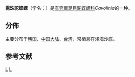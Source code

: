 {{Speciesbox
 | image = Naturalis Biodiversity Center - ZMA.MOLL.369589 - Cavolinia uncinata (Rang, 1836) - Cavoliniidae - Mollusc shell.jpeg
 | image_width = 
 | taxon = Cavolinia uncinata
 | authority = (Rang, 1829){{r|WoRMS_139031}}
}}

'''露珠驼蝶螺'''（学名：''{{lang|la|Cavolinia uncinata}}''）是[[有壳翼足目|有壳翼足目]][[驼蝶螺科|驼蝶螺科]]''Cavolinia''的一种{{r|WoRMS_139031|shell_1828}}。

==分佈==
主要分布于[[韩国|韩国]]、[[中国大陆|中国大陆]]、[[台湾|台湾]]{{r|shell_1828}}，常栖息在浅海沙底{{r|shell_1828}}。

==参考文献==
{{reflist|refs=
<ref name="shell_1828">{{cite web
 |url=http://shell.sinica.edu.tw/chinese/shellbase_detail.php?science_no=1828
 |title=国际贝库：露珠驼蝶螺|publisher=台湾贝类资料库
 |access-date=2009-08-11}}</ref>
<ref name="WoRMS_139031">{{WoRMS |id=139031
 |title=''Cavolinia uncinata'' (Rang, 1829) |db=MolluscaBase }}</ref>
}}

{{commonscat|Cavolinia uncinata}}
{{Taxonbar}}
[[Category:驼蝶螺属|L]]
[[Category:_1829年描述的动物|L]]